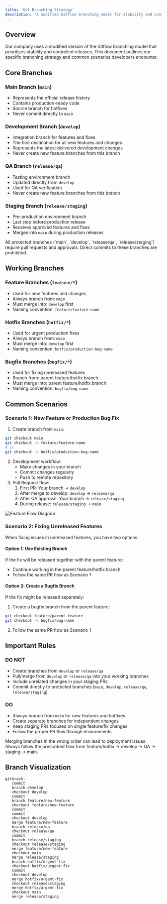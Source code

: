 ```yaml
---
title: 'Git Branching Strategy'
description: 'A modified Gitflow branching model for stability and controlled releases'
---
```


## Overview

Our company uses a modified version of the Gitflow branching model that prioritizes stability and controlled releases. This document outlines our specific branching strategy and common scenarios developers encounter.

## Core Branches

### Main Branch (`main`)

- Represents the official release history
- Contains production-ready code
- Source branch for hotfixes
- Never commit directly to `main`

### Development Branch (`develop`)

- Integration branch for features and fixes
- The first destination for all new features and changes
- Represents the latest delivered development changes
- Never create new feature branches from this branch

### QA Branch (`release/qa`)

- Testing environment branch
- Updated directly from `develop`
- Used for QA verification
- Never create new feature branches from this branch

### Staging Branch (`release/staging`)

- Pre-production environment branch
- Last step before production release
- Receives approved features and fixes
- Merges into `main` during production releases

<Note>
  All protected branches (`main`, `develop`, `release/qa`, `release/staging`) require pull requests and approvals.
  Direct commits to these branches are prohibited.
</Note>

## Working Branches

### Feature Branches (`feature/*`)

- Used for new features and changes
- Always branch from: `main`
- Must merge into: `develop` first
- Naming convention: `feature/feature-name`

### Hotfix Branches (`hotfix/*`)

- Used for urgent production fixes
- Always branch from: `main`
- Must merge into: `develop` first
- Naming convention: `hotfix/production-bug-name`

### Bugfix Branches (`bugfix/*`)

- Used for fixing unreleased features
- Branch from: parent feature/hotfix branch
- Must merge into: parent feature/hotfix branch
- Naming convention: `bugfix/bug-name`

## Common Scenarios

### Scenario 1: New Feature or Production Bug Fix

1. Create branch from `main`:

```bash
git checkout main
git checkout -b feature/feature-name
# or
git checkout -b hotfix/production-bug-name
```

2. Development workflow:
   - Make changes in your branch
   - Commit changes regularly
   - Push to remote repository
3. Pull Request flow:
   1. First PR: Your branch → `develop`
   2. After merge to develop: `develop` → `release/qa`
   3. After QA approval: Your branch → `release/staging`
   4. During release: `release/staging` → `main`

<Frame>
  <img src="https://example.com/feature-flow-diagram.png" alt="Feature Flow Diagram" />
</Frame>

### Scenario 2: Fixing Unreleased Features

When fixing issues in unreleased features, you have two options:

#### Option 1: Use Existing Branch

If the fix will be released together with the parent feature:

- Continue working in the parent feature/hotfix branch
- Follow the same PR flow as Scenario 1

#### Option 2: Create a Bugfix Branch

If the fix might be released separately:

1. Create a bugfix branch from the parent feature:

```bash
git checkout feature/parent-feature
git checkout -b bugfix/bug-name
```

2. Follow the same PR flow as Scenario 1

## Important Rules

### DO NOT

- Create branches from `develop` or `release/qa`
- Pull/merge from `develop` or `release/qa` into your working branches
- Include unrelated changes in your staging PRs
- Commit directly to protected branches (`main`, `develop`, `release/qa`, `release/staging`)

### DO

- Always branch from `main` for new features and hotfixes
- Create separate branches for independent changes
- Keep staging PRs focused on single feature/fix changes
- Follow the proper PR flow through environments

<Warning>
  Merging branches in the wrong order can lead to deployment issues. Always follow the prescribed flow from feature/hotfix → develop → QA → staging → main.
</Warning>

## Branch Visualization

```mermaid
gitGraph:
   commit
   branch develop
   checkout develop
   commit
   branch feature/new-feature
   checkout feature/new-feature
   commit
   commit
   checkout develop
   merge feature/new-feature
   branch release/qa
   checkout release/qa
   commit
   branch release/staging
   checkout release/staging
   merge feature/new-feature
   checkout main
   merge release/staging
   branch hotfix/urgent-fix
   checkout hotfix/urgent-fix
   commit
   checkout develop
   merge hotfix/urgent-fix
   checkout release/staging
   merge hotfix/urgent-fix
   checkout main
   merge release/staging
```
